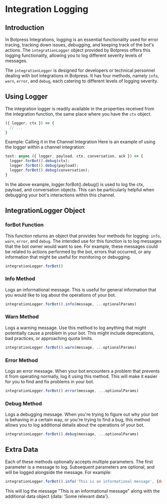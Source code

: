 
# Integration Logging

## Introduction

In Botpress Integrations, logging is an essential functionality used for error tracing, tracking down issues, debugging, and keeping track of the bot's actions. The `integrationLogger` object provided by Botpress offers this logging functionality, allowing you to log different severity levels of messages.

The `integrationLogger` is designed for developers or technical personnel dealing with bot integrations in Botpress. It has four methods, namely `info`, `warn`, `error`, and `debug`, each catering to different levels of logging severity.

## Using Logger

The integration logger is readily available in the properties received from the integration function, the same place where you have the `ctx` object.

```javascript
({ logger, ctx }) => {
  // ...
}
```

Example: Calling it in the Channel Integration
Here is an example of using the logger within a channel integration:
```javascript
text: async ({ logger, payload, ctx, conversation, ack }) => {
  logger.forBot().debug(ctx);
  logger.forBot().debug(payload);
  logger.forBot().debug(conversation);
}
```

In the above example, logger.forBot().debug() is used to log the ctx, payload, and conversation objects. This can be particularly helpful when debugging your bot's interactions within this channel.

## IntegrationLogger Object

### forBot Function

This function returns an object that provides four methods for logging: `info`, `warn`, `error`, and `debug`. The intended use for this function is to log messages that the bot owner would want to see. For example, these messages could be related to actions performed by the bot, errors that occurred, or any information that might be useful for monitoring or debugging.

```javascript
integrationLogger.forBot()
```

### Info Method
Logs an informational message. This is useful for general information that you would like to log about the operations of your bot.

```javascript
integrationLogger.forBot().info(message, ...optionalParams)
```

### Warn Method
Logs a warning message. Use this method to log anything that might potentially cause a problem in your bot. This might include deprecations, bad practices, or approaching quota limits.

```javascript
integrationLogger.forBot().warn(message, ...optionalParams)
```

### Error Method
Logs an error message. When your bot encounters a problem that prevents it from operating normally, log it using this method. This will make it easier for you to find and fix problems in your bot.

```javascript
integrationLogger.forBot().error(message, ...optionalParams)
```

### Debug Method
Logs a debugging message. When you're trying to figure out why your bot is behaving in a certain way, or you're trying to find a bug, this method allows you to log additional details about the operations of your bot.

```javascript
integrationLogger.forBot().debug(message, ...optionalParams)
```

## Extra Data
Each of these methods optionally accepts multiple parameters. The first parameter is a message to log. Subsequent parameters are optional, and will be logged alongside the message. For example:

```javascript
integrationLogger.forBot().info('This is an informational message', {data: 'Some relevant data'})
```

This will log the message "This is an informational message" along with the additional data object {data: 'Some relevant data'}.